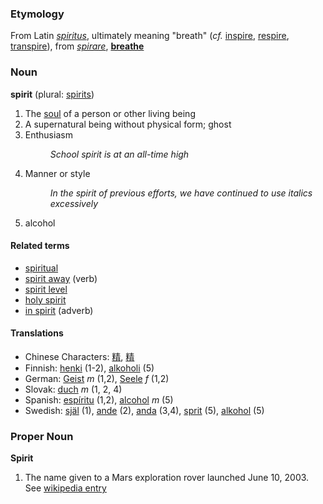 ===Etymology===
From Latin ''[[spiritus]]'', ultimately meaning "breath" (''cf.'' [[inspire]], [[respire]], [[transpire]]), from ''[[spirare]]'', '''[[breathe]]'''

===Noun===
'''spirit''' (plural: [[spirits]])

# The [[soul]] of a person or other living being
# A supernatural being without physical form; ghost
# Enthusiasm
#: ''School spirit is at an all-time high''
# Manner or style
#: ''In the spirit of previous efforts, we have continued to use italics excessively''
# alcohol

====Related terms====
*[[spiritual]]
*[[spirit away]] (verb)
*[[spirit level]]
*[[holy spirit]]
*[[in spirit]] (adverb)

====Translations====
*Chinese Characters: [[精]], [[精]]
*Finnish: [[henki]] (1-2), [[alkoholi]] (5)
*German: [[Geist]] ''m'' (1,2), [[Seele]] ''f'' (1,2)
*Slovak: [[duch]] ''m'' (1, 2, 4)
*Spanish: [[espíritu]] (1,2), [[alcohol]] ''m'' (5)
*Swedish: [[själ]] (1), [[ande]] (2), [[anda]] (3,4), [[sprit]] (5), [[alkohol]] (5)

===Proper Noun===
'''Spirit'''

#The name given to a Mars exploration rover launched June 10, 2003.  See [[w:MER-A|wikipedia entry]]